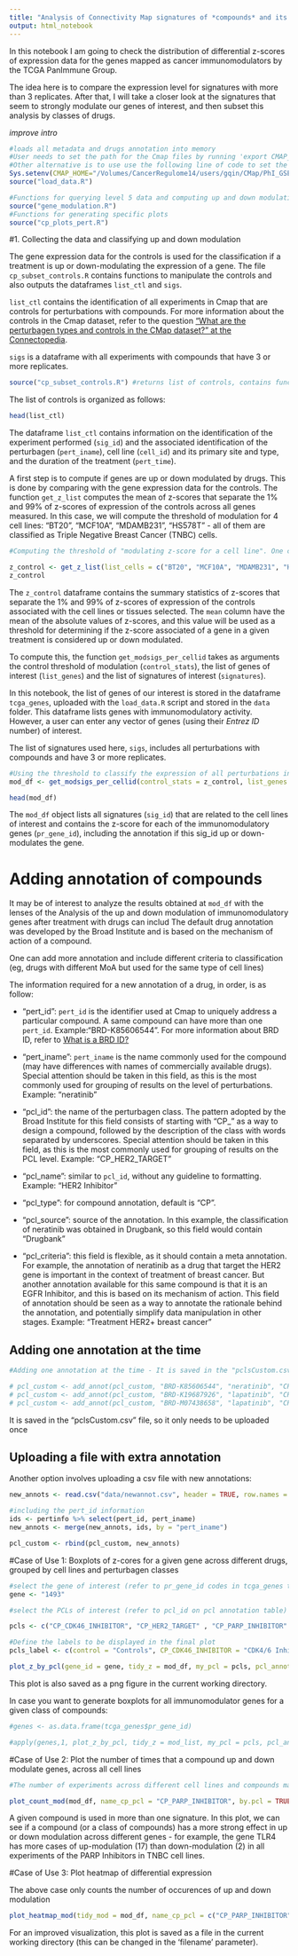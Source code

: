 ```yaml
---
title: "Analysis of Connectivity Map signatures of *compounds* and its effects on Cancer Immunomodulators Genes in Triple Negative Breast Cancer (TNBC) cell lines"
output: html_notebook
---
```



In this notebook I am going to check the distribution of differential z-scores of expression data for the genes mapped as cancer immunomodulators by the TCGA PanImmune Group.

The idea here is to compare the expression level for signatures with more than 3 replicates. After that, I will take a closer look at the signatures that seem to strongly modulate our genes of interest, and then subset this analysis by classes of drugs.

*improve intro*

```r
#loads all metadata and drugs annotation into memory
#User needs to set the path for the Cmap files by running 'export CMAP_HOME=path/to/files'
#Other alternative is to use use the following line of code to set the files path for this session. 
Sys.setenv(CMAP_HOME="/Volumes/CancerRegulome14/users/gqin/CMap/PhI_GSE92742")
source("load_data.R")
```


```r
#Functions for querying level 5 data and computing up and down modulation
source("gene_modulation.R")
#Functions for generating specific plots
source("cp_plots_pert.R")
```


#1. Collecting the data and classifying up and down modulation

The gene expression data for the controls is used for the classification if a treatment is up or down-modulating the expression of a gene. The file `cp_subset_controls.R` contains functions to manipulate the controls and also outputs the dataframes `list_ctl` and `sigs`.  


`list_ctl` contains the identification of all experiments in Cmap that are controls for perturbations with compounds. For more information about the controls in the Cmap dataset, refer to the question ["What are the perturbagen types and controls in the CMap dataset?" at the Connectopedia](https://clue.io/connectopedia/perturbagen_types_and_controls). 

`sigs` is a dataframe with all experiments with compounds that have 3 or more replicates.

```r
source("cp_subset_controls.R") #returns list of controls, contains functions to calculate threshold and returns "sig", the list of signatures with compounds and 3 or more replicates
```


The list of controls is organized as follows:
```r
head(list_ctl) 
```
The dataframe `list_ctl` contains information on the identification of the experiment performed (`sig_id`) and the associated identification of the perturbagen (`pert_iname`), cell line (`cell_id`) and its primary site and type, and the duration of the treatment (`pert_time`).


A first step is to compute if genes are up or down modulated by drugs. This is done by comparing with the gene expression data for the controls. The function `get_z_list` computes the mean of z-scores that separate the 1% and 99% of z-scores of expression of the controls across all genes measured. In this case, we will compute the threshold of modulation for 4 cell lines: "BT20", "MCF10A", "MDAMB231", "HS578T" - all of them are classified as Triple Negative Breast Cancer (TNBC) cells.

```r
#Computing the threshold of "modulating z-score for a cell line". One can search using the cell line name, or a tissue of origin. Set to "FALSE" the variable that is not going to be used. Set list_cells = "all" to collect data of all cell lines (that have a control, and for experiments with more than 3 replicates)

z_control <- get_z_list(list_cells = c("BT20", "MCF10A", "MDAMB231", "HS578T"), tissue = FALSE)
z_control
```

The `z_control` dataframe contains the summary statistics of z-scores that separate the 1% and 99% of z-scores of expression of the controls associated with the cell lines or tissues selected. The `mean` column have the mean of the absolute values of z-scores, and this value will be used as a threshold for determining if the z-score associated of a gene in a given treatment is considered up or down modulated.  

To compute this, the function ```get_modsigs_per_cellid``` takes as arguments the control threshold of modulation (`control_stats`), the list of genes of interest (`list_genes`) and the list of signatures of interest (`signatures`).

In this notebook, the list of genes of our interest is stored in the dataframe `tcga_genes`, uploaded with the `load_data.R` script and stored in the `data` folder. This dataframe lists genes with immunomodulatory activity. However, a user can enter any vector of genes (using their *Entrez ID* number) of interest.

The list of signatures used here, `sigs`, includes all perturbations with compounds and have 3 or more replicates.

```r
#Using the threshold to classify the expression of all perturbations in a given cell line
mod_df <- get_modsigs_per_cellid(control_stats = z_control, list_genes = tcga_genes[,1], signatures = sigs)

head(mod_df)
```

The `mod_df` object lists all signatures (`sig_id`) that are related to the cell lines of interest and contains the z-score for each of the immunomodulatory genes (`pr_gene_id`), including the annotation if this sig_id up or down-modulates the gene.

# Adding annotation of compounds

It may be of interest to analyze the results obtained at `mod_df` with the lenses of the 
Analysis of the up and down modulation of immunomodulatory genes after treatment with drugs can includ
The default drug annotation was developed by the Broad Institute and is based on the mechanism of action of a compound. 

One can add more annotation and include different criteria to classification (eg, drugs with different MoA but used for the same type of cell lines)

The information required for a new annotation of a drug, in order, is as follow:

- "pert_id": `pert_id` is the identifier used at Cmap to uniquely address a particular compound. A same compound can have more than one `pert_id`. Example:"BRD-K85606544". For more information about BRD ID, refer to [What is a BRD ID?](https://clue.io/connectopedia/what_is_a_brd_id) 

- "pert_iname": `pert_iname` is the name commonly used for the compound (may have differences with names of commercially available drugs). Special attention should be taken in this field, as this is the most commonly used for grouping of results on the level of perturbations. Example: "neratinib"

- "pcl_id": the name of the perturbagen class. The pattern adopted by the Broad Institute for this field consists of starting with "CP_" as a way to design a compound, followed by the description of the class with words separated by underscores. Special attention should be taken in this field, as this is the most commonly used for grouping of results on the PCL level. Example: "CP_HER2_TARGET"

- "pcl_name": similar to `pcl_id`, without any guideline to formatting. Example: "HER2 Inhibitor"    

- "pcl_type": for compound annotation, default is "CP".     

- "pcl_source": source of the annotation. In this example, the classification of neratinib was obtained in Drugbank, so this field would contain "Drugbank"   

- "pcl_criteria": this field is flexible, as it should contain a meta annotation. For example, the annotation of neratinib as a drug that target the HER2 gene is important in the context of treatment of breast cancer. But another annotation available for this same compound is that it is an EGFR Inhibitor, and this is based on its mechanism of action. This field of annotation should be seen as a way to annotate the rationale behind the annotation, and potentially simplify data manipulation in other stages. Example: "Treatment HER2+ breast cancer"

## Adding one annotation at the time
```r
#Adding one annotation at the time - It is saved in the "pclsCustom.csv" file, so it only needs to be uploaded once

# pcl_custom <- add_annot(pcl_custom, "BRD-K85606544", "neratinib", "CP_HER2_TARGET","HER2 Inhibitor", "CP","Drugbank","Treatment HER2+ breast cancer")
# pcl_custom <- add_annot(pcl_custom, "BRD-K19687926", "lapatinib", "CP_HER2_TARGET","HER2 Antagonist", "CP","Drugbank","Treatment HER2+ breast cancer")
# pcl_custom <- add_annot(pcl_custom, "BRD-M07438658", "lapatinib", "CP_HER2_TARGET","HER2 Antagonist", "CP","Drugbank","Treatment HER2+ breast cancer")
```

It is saved in the "pclsCustom.csv" file, so it only needs to be uploaded once

## Uploading a file with extra annotation

Another option involves uploading a csv file with new annotations:
```r
new_annots <- read.csv("data/newannot.csv", header = TRUE, row.names = 1, stringsAsFactors = FALSE)

#including the pert_id information
ids <- pertinfo %>% select(pert_id, pert_iname)
new_annots <- merge(new_annots, ids, by = "pert_iname")
```

```r
pcl_custom <- rbind(pcl_custom, new_annots)
```

#Case of Use 1: Boxplots of z-cores for a given gene across different drugs, grouped by cell lines and perturbagen classes
```r
#select the gene of interest (refer to pr_gene_id codes in tcga_genes table for other options)
gene <- "1493"

#select the PCLs of interest (refer to pcl_id on pcl annotation table)

pcls <- c("CP_CDK46_INHIBITOR", "CP_HER2_TARGET" , "CP_PARP_INHIBITOR" )

#Define the labels to be displayed in the final plot
pcls_label <- c(control = "Controls", CP_CDK46_INHIBITOR = "CDK4/6 Inhibitors", CP_HER2_TARGET = "Drugs targeting HER2", CP_PARP_INHIBITOR = "PARP Inhibitors", CP_HER2_TARGET = "Drugs targeting HER2")

```

```r
plot_z_by_pcl(gene_id = gene, tidy_z = mod_df, my_pcl = pcls, pcl_annot = pcl_custom, pcl_labels = pcls_label)
```

This plot is also saved as a png figure in the current working directory.

In case you want to generate boxplots for all immunomodulator genes for a given class of compounds:
```r
#genes <- as.data.frame(tcga_genes$pr_gene_id)

#apply(genes,1, plot_z_by_pcl, tidy_z = mod_list, my_pcl = pcls, pcl_annot = pcl_annot, pcl_labels = pcls_label)
```



#Case of Use 2: Plot the number of times that a compound up and down modulate genes, across all cell lines

```r
#The number of experiments across different cell lines and compounds may differ. You can adjust the x and y axis with the 'x_scale' and 'y_scale' parameters. The threshold for labelling points in the x and y axis are, respectively, 'x_label' and 'y_label'.

plot_count_mod(mod_df, name_cp_pcl = "CP_PARP_INHIBITOR", by.pcl = TRUE, pcl_annot = pcl_custom, x_scale = c(0,25), y_scale = c(0,40), x_label = 15, y_label = 19)
```

A given compound is used in more than one signature. In this plot, we can see if a compound (or a class of compounds) has a more strong effect in up or down modulation across different genes - for example, the gene TLR4 has more cases of up-modulation (17) than down-modulation (2) in all experiments of the PARP Inhibitors in TNBC cell lines.


#Case of Use 3: Plot heatmap of differential expression 

The above case only counts the number of occurences of up and down modulation

```r
plot_heatmap_mod(tidy_mod = mod_df, name_cp_pcl = c("CP_PARP_INHIBITOR"), by.pcl = TRUE, by.cell = FALSE, pcl_annot = pcl_custom, filename = "heatmap.png", width = 15)
```

For an improved visualization, this plot is saved as a file in the current working directory (this can be changed in the 'filename' parameter).


